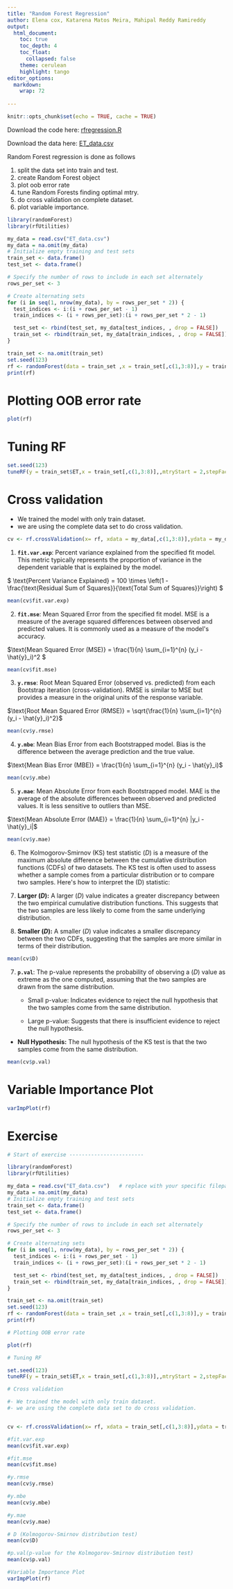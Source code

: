 ```yaml
---
title: "Random Forest Regression"
author: Elena cox, Katarena Matos Meira, Mahipal Reddy Ramireddy
output: 
  html_document:
    toc: true
    toc_depth: 4
    toc_float:
      collapsed: false
    theme: cerulean
    highlight: tango
editor_options: 
  markdown: 
    wrap: 72
  
---
```


```r
knitr::opts_chunk$set(echo = TRUE, cache = TRUE)
```

Download the code here: [rfregression.R](rfregression.R)

Download the data here: [ET_data.csv](ET_data.csv)

Random Forest regression is done as follows

1.  split the data set into train and test.
2.  create Random Forest object
3.  plot oob error rate
4.  tune Random Forests finding optimal mtry.
5.  do cross validation on complete dataset.
6.  plot variable importance.

``` r
library(randomForest)
library(rfUtilities)
```

``` r
my_data = read.csv("ET_data.csv")
my_data = na.omit(my_data)
# Initialize empty training and test sets
train_set <- data.frame()
test_set <- data.frame()

# Specify the number of rows to include in each set alternately
rows_per_set <- 3

# Create alternating sets
for (i in seq(1, nrow(my_data), by = rows_per_set * 2)) {
  test_indices <- i:(i + rows_per_set - 1)
  train_indices <- (i + rows_per_set):(i + rows_per_set * 2 - 1)

  test_set <- rbind(test_set, my_data[test_indices, , drop = FALSE])
  train_set <- rbind(train_set, my_data[train_indices, , drop = FALSE])
}
```

``` r
train_set <- na.omit(train_set)
set.seed(123)
rf <- randomForest(data = train_set ,x = train_set[,c(1,3:8)],y = train_set$ET,ntree = 600,mtry = 2,importance = TRUE,proximity = TRUE)
print(rf)
```

# Plotting OOB error rate
``` r
plot(rf)
```

# Tuning RF
``` r
set.seed(123)
tuneRF(y = train_set$ET,x = train_set[,c(1,3:8)],,mtryStart = 2,stepFactor = 3,trace = TRUE,plot = TRUE, ntreeTry = 600 )
```

# Cross validation

-   We trained the model with only train dataset.
-   we are using the complete data set to do cross validation.

``` r
cv <- rf.crossValidation(x= rf, xdata = my_data[,c(1,3:8)],ydata = my_data$ET,p = 0.2, n = 99, seed = 123)
```

1.  **`fit.var.exp`**: Percent variance explained from the specified fit
    model. This metric typically represents the proportion of variance
    in the dependent variable that is explained by the model.

\$ \\text{Percent Variance Explained} = 100 \\times \\left(1 -
\\frac{\\text{Residual Sum of Squares}}{\\text{Total Sum of
Squares}}\\right) \$

``` r
mean(cv$fit.var.exp)
```

2.  **`fit.mse`**: Mean Squared Error from the specified fit model. MSE
    is a measure of the average squared differences between observed and
    predicted values. It is commonly used as a measure of the model\'s
    accuracy.

\$\\text{Mean Squared Error (MSE)} = \\frac{1}{n} \\sum\_{i=1}\^{n}
(y_i - \\hat{y}\_i)\^2 \$
``` r
mean(cv$fit.mse)
```

3.  **`y.rmse`**: Root Mean Squared Error (observed vs. predicted) from
    each Bootstrap iteration (cross-validation). RMSE is similar to MSE
    but provides a measure in the original units of the response
    variable.

$\text{Root Mean Squared Error (RMSE)} = \sqrt{\frac{1}{n} \sum_{i=1}^{n} (y_i - \hat{y}_i)^2}$

``` r
mean(cv$y.rmse)
```

4.  **`y.mbe`**: Mean Bias Error from each Bootstrapped model. Bias is
    the difference between the average prediction and the true value.

$\text{Mean Bias Error (MBE)} = \frac{1}{n} \sum_{i=1}^{n} (y_i - \hat{y}_i)$

``` r
mean(cv$y.mbe)
```

5.  **`y.mae`**: Mean Absolute Error from each Bootstrapped model. MAE
    is the average of the absolute differences between observed and
    predicted values. It is less sensitive to outliers than MSE.

$\text{Mean Absolute Error (MAE)} = \frac{1}{n} \sum_{i=1}^{n} |y_i - \hat{y}_i|$

``` r
mean(cv$y.mae)
```

6.  The Kolmogorov-Smirnov (KS) test statistic ($D$) is a measure of the
    maximum absolute difference between the cumulative distribution
    functions (CDFs) of two datasets. The KS test is often used to
    assess whether a sample comes from a particular distribution or to
    compare two samples. Here\'s how to interpret the (D) statistic:

  1.  **Larger ($D$):** A larger ($D$) value indicates a greater
    discrepancy between the two empirical cumulative distribution
    functions. This suggests that the two samples are less likely to
    come from the same underlying distribution.

  2.  **Smaller ($D$):** A smaller ($D$) value indicates a smaller
    discrepancy between the two CDFs, suggesting that the samples are
    more similar in terms of their distribution.

``` r
mean(cv$D)
```

7.  **`p.val`**: The p-value represents the probability of observing a
    ($D$) value as extreme as the one computed, assuming that the two
    samples are drawn from the same distribution.

    -   Small p-value: Indicates evidence to reject the null hypothesis
        that the two samples come from the same distribution.

    -   Large p-value: Suggests that there is insufficient evidence to
        reject the null hypothesis.

-   **Null Hypothesis:** The null hypothesis of the KS test is that the
    two samples come from the same distribution.

``` r
mean(cv$p.val)
```

# Variable Importance Plot

``` r
varImpPlot(rf)
```

# Exercise

``` r

# Start of exercise ------------------------

library(randomForest)
library(rfUtilities)

my_data = read.csv("ET_data.csv")   # replace with your specific filepath if needed
my_data = na.omit(my_data)
# Initialize empty training and test sets
train_set <- data.frame()
test_set <- data.frame()

# Specify the number of rows to include in each set alternately
rows_per_set <- 3

# Create alternating sets
for (i in seq(1, nrow(my_data), by = rows_per_set * 2)) {
  test_indices <- i:(i + rows_per_set - 1)
  train_indices <- (i + rows_per_set):(i + rows_per_set * 2 - 1)

  test_set <- rbind(test_set, my_data[test_indices, , drop = FALSE])
  train_set <- rbind(train_set, my_data[train_indices, , drop = FALSE])
}

train_set <- na.omit(train_set)
set.seed(123)
rf <- randomForest(data = train_set ,x = train_set[,c(1,3:8)],y = train_set$ET,ntree = 600,mtry = 2,importance = TRUE,proximity = TRUE)
print(rf)

# Plotting OOB error rate

plot(rf)

# Tuning RF

set.seed(123)
tuneRF(y = train_set$ET,x = train_set[,c(1,3:8)],,mtryStart = 2,stepFactor = 3,trace = TRUE,plot = TRUE, ntreeTry = 600 )

# Cross validation

#- We trained the model with only train dataset.
#- we are using the complete data set to do cross validation.


cv <- rf.crossValidation(x= rf, xdata = train_set[,c(1,3:8)],ydata = train_set$ET,p = 0.2, n = 99, seed = 123)

#fit.var.exp
mean(cv$fit.var.exp)

#fit.mse
mean(cv$fit.mse)

#y.rmse
mean(cv$y.rmse)

#y.mbe
mean(cv$y.mbe)

#y.mae
mean(cv$y.mae)

# D (Kolmogorov-Smirnov distribution test)
mean(cv$D)

#p.val(p-value for the Kolmogorov-Smirnov distribution test)
mean(cv$p.val)

#Variable Importance Plot
varImpPlot(rf)

```
